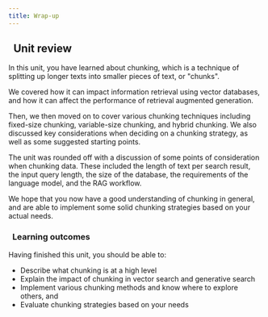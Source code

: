 ```yaml
---
title: Wrap-up
---
```



<PreviewUnit />

## <i class="fa-solid fa-chalkboard-user"></i>&nbsp;&nbsp;Unit review

In this unit, you have learned about chunking, which is a technique of splitting up longer texts into smaller pieces of text, or "chunks".

We covered how it can impact information retrieval using vector databases, and how it can affect the performance of retrieval augmented generation.

Then, we then moved on to cover various chunking techniques including fixed-size chunking, variable-size chunking, and hybrid chunking. We also discussed key considerations when deciding on a chunking strategy, as well as some suggested starting points.

The unit was rounded off with a discussion of some points of consideration when chunking data. These included the length of text per search result, the input query length, the size of the database, the requirements of the language model, and the RAG workflow.

We hope that you now have a good understanding of chunking in general, and are able to implement some solid chunking strategies based on your actual needs.

### <i class="fa-solid fa-clipboard-list-check"></i>&nbsp;&nbsp;Learning outcomes

Having finished this unit, you should be able to:
- Describe what chunking is at a high level
- Explain the impact of chunking in vector search and generative search
- Implement various chunking methods and know where to explore others, and
- Evaluate chunking strategies based on your needs


<GiscusDocComment />

